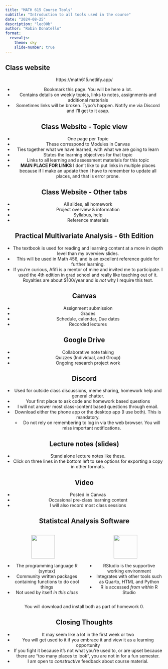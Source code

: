 ```yaml
---
title: "MATH 615 Course Tools"
subtitle: "Introduction to all tools used in the course"
date: "2024-08-25"
description: "lec00b"
author: "Robin Donatello"
format: 
  revealjs:
    theme: sky
    slide-number: true
---
```


## Class website

<div style="text-align:center">

https://math615.netlify.app/

-   Bookmark this page. You will be here a lot.
-   Contains details on weekly topics, links to notes, assignments and additional materials
-   Sometimes links will be broken. Typo's happen. Notify me via Discord and I'll get to it asap.

## Class Website - Topic view

* One page per Topic
* These correspond to Modules in Canvas
* Ties together what we have learned, with what we are going to learn
* States the learning objectives for that topic
* Links to all learning and assessment materials for this topic
* **MAIN PLACE FOR LINKS** I don't like to put links in multiple places because if I make an update then I have to remember to update all places, and that is error prone. 

## Class Website - Other tabs

* All slides, all homework
* Project overview & information
* Syllabus, help
* Reference materials

## Practical Multivariate Analysis - 6th Edition

-   The textbook is used for reading and learning content at a more in depth level than my overview slides.
-   This will be used in Math 456, and is an excellent reference guide for further learning. 
-   If you're curious, Afifi is a mentor of mine and invited me to participate. I used the 4th edition in grad school and really like teaching out of it. Royalties are about $100/year and is *not* why I require this text. 

## Canvas

-   Assignment submission
-   Grades
-   Schedule, calendar, Due dates
-   Recorded lectures

## Google Drive

-   Collaborative note taking
-   Quizzes (Individual, and Group)
-   Ongoing research project work

## Discord

-   Used for outside class discussions, meme sharing, homework help and general chatter.
-   Your first place to ask code and homework based questions
-   I will not answer most class-content based questions through email.
-   Download either the phone app or the desktop app (I use both). This is mandatory.
    -   Do not rely on remembering to log in via the web browser. You will miss important notifications.

## Lecture notes (slides)

-   Stand alone lecture notes like these.
-   Click on three lines in the bottom left to see options for exporting a copy in other formats. 

## Video

-   Posted in Canvas
-   Occasional pre-class learning content
-   I will also record most class sessions

## Statistcal Analysis Software

::: columns
::: {.column width="50%"}
![](images/Rlogo.png){fig-align="center" width="75"}

-   The programming language R (syntax)
-   Community written packages containing functions to do cool things
-   Not used by itself *in this class*
:::

::: {.column width="50%"}
![](images/RStudio.png){fig-align="center" width="75"}

-   RStudio is the supportive working environment
-   Integrates with other tools such as Quarto, HTML and Python
-   R is accessed *from within* R Studio
:::
:::

You will download and install both as part of homework 0. 

## Closing Thoughts

* It may seem like a lot in the first week or two
* You will get used to it if you embrace it and view it as a learning opportunity
* If you fight it because it's not what you're used to, or are upset because there are "too many places to look", you are not in for a fun semester. 
* I am open to _constructive_ feedback about course material. 
